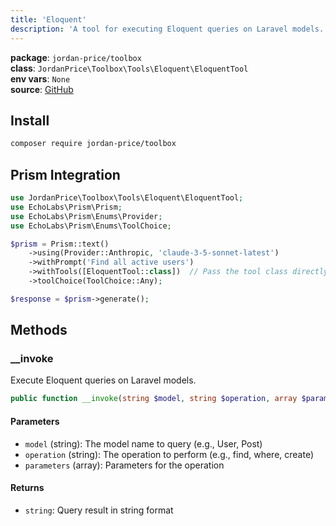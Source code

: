 ```yaml
---
title: 'Eloquent'
description: 'A tool for executing Eloquent queries on Laravel models.'
---
```


**package**: `jordan-price/toolbox`     
**class**: `JordanPrice\Toolbox\Tools\Eloquent\EloquentTool`    
**env vars**: `None`    
**source**: [GitHub](https://github.com/jordan-price/toolbox/blob/main/src/Tools/Eloquent/EloquentTool.php)      

## Install

```bash
composer require jordan-price/toolbox
```

## Prism Integration

```php
use JordanPrice\Toolbox\Tools\Eloquent\EloquentTool;
use EchoLabs\Prism\Prism;
use EchoLabs\Prism\Enums\Provider;
use EchoLabs\Prism\Enums\ToolChoice;

$prism = Prism::text()
    ->using(Provider::Anthropic, 'claude-3-5-sonnet-latest')
    ->withPrompt('Find all active users')
    ->withTools([EloquentTool::class])  // Pass the tool class directly
    ->toolChoice(ToolChoice::Any);

$response = $prism->generate();
```

## Methods

### __invoke

Execute Eloquent queries on Laravel models.

```php
public function __invoke(string $model, string $operation, array $parameters = []): string
```

#### Parameters
- `model` (string): The model name to query (e.g., User, Post)
- `operation` (string): The operation to perform (e.g., find, where, create)
- `parameters` (array): Parameters for the operation

#### Returns
- `string`: Query result in string format
